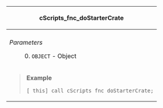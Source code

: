 {| style="width: 100%;"
! scope="row" colspan="2"| cScripts_fnc_doStarterCrate
|-
| scope="row" colspan="2"| 
|-
|''Parameters''
: 0. <code>OBJECT</code> - Object
|''Returns''
* <code>BOOLEAN</code>
|-
| scope="row" colspan="2"| <blockquote>'''Example'''
<pre>
[_this] call cScripts_fnc_doStarterCrate;
</pre></blockquote>
|}
